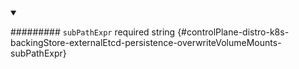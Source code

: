
<details className="config-field" data-expandable="false" open>
<summary>

######### `subPathExpr` <span className="config-field-required" data-required="false">required</span> <span className="config-field-type">string</span> <span className="config-field-default"></span> <span className="config-field-enum"></span> {#controlPlane-distro-k8s-backingStore-externalEtcd-persistence-overwriteVolumeMounts-subPathExpr}



</summary>



</details>
